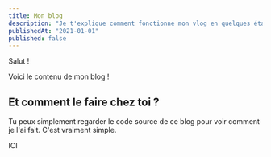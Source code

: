 ```yaml
---
title: Mon blog
description: "Je t'explique comment fonctionne mon vlog en quelques étapes. C'est vraiment trop cool la vie."
publishedAt: "2021-01-01"
published: false
---
```


Salut !

Voici le contenu de mon blog !

## Et comment le faire chez toi ?

Tu peux simplement regarder le code source de ce blog pour voir comment je l'ai fait. C'est vraiment simple.

ICI

